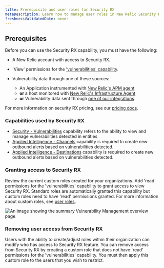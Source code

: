 ```yaml
---
title: Prerequisite and user roles for Security RX
metaDescription: Learn how to manage user roles in New Relic Security RX.
freshnessValidatedDate: never
---
```


## Prerequisites

Before you can use the Security RX capability, you must have the following:

* A New Relic account with access to Security RX.

* 'View' permissions for the ['vulnerabilities' capability](/docs/accounts/accounts-billing/new-relic-one-user-management/user-permissions/#security). 

* Vulnerability data through one of these sources:
    - An Application instrumented with [New Relic's APM agent](docs/apm/new-relic-apm/getting-started/introduction-apm/)
    - **or** a host monitored with [New Relic's Infrastructure Agent](docs/infrastructure/infrastructure-agent/new-relic-guided-install-overview/)
    - **or** Vulnerability data sent through [one of our integrations](/docs/vulnerability-management/integrations/overview).

 For more information on security RX pricing, see our [pricing docs](/docs/licenses/license-information/usage-plans/new-relic-one-usage-plan-descriptions/#list-price).


### Capabilities used by Security RX

* [Security - Vulnerabilities](/docs/accounts/accounts-billing/new-relic-one-user-management/user-permissions/#security) capability refers to the ability to view and manage vulnerabilities detected in entities.
* [Applied Intelligence - Channels](/docs/accounts/accounts-billing/new-relic-one-user-management/user-permissions/#applied-intelligence) capability is required to create new outbound alerts based on vulnerabilities detected.
* [Applied Intelligence - Destinations](/docs/accounts/accounts-billing/new-relic-one-user-management/user-permissions/#applied-intelligence) capability is required to create new outbound alerts based on vulnerabilities detected.





### Granting access to Security RX

Review the current custom roles created for your organizations. Add 'read' permissions for the 'vulnerabilities' capability to grant access to view Security RX. Standard roles are automatically granted this capability but custom roles need to have 'read' permissions granted.
For more information about custom roles, see [user roles](/docs/accounts/accounts-billing/new-relic-one-user-management/user-management-concepts/#roles).

<img
  title="Vulnerability Management overview"
  alt="An image showing the summary Vulnerability Management overview page."
  src="/images/vm_user_role.webp"
/>

### Removing user access from Security RX

Users with the ability to create/adjust roles within their organization can modify who has access to Security RX feature. You can remove access from Security RX by creating a custom role that does not have 'read' permissions for the 'vulnerabilities' capability. You must then apply this custom role to the users that you wish to restrict.

